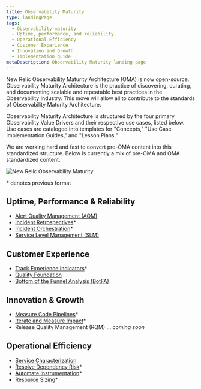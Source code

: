 ```yaml
---
title: Observability Maturity
type: landingPage
tags:
  - Observability maturity
  - Uptime, performance, and reliability
  - Operational Efficiency
  - Customer Experience
  - Innovation and Growth
  - Implementation guide
metaDescription: Observability Maturity landing page
---
```


<LandingPageHero>

 <HeroContent>
   New Relic Observability Maturity Architecture (OMA) is now open-source. Observability Maturity Architecture is the practice of discovering, curating, and documenting scalable and repeatable best practices in the Observability Industry. This move will allow all to contribute to the standards of Observability Maturity Architecture.

   Observability Maturity Architecture is structured by the four primary Observability Value Drivers and their respective use cases, listed below. Use cases are cataloged into templates for "Concepts," "Use Case Implementation Guides," and "Lesson Plans."

   We are working hard and fast to convert pre-OMA content into this standardized structure. Below is currently a mix of pre-OMA and OMA standardized content.
   </HeroContent>

 ![New Relic Observability Maturity](./images/oma-v-drivers.png "New Relic Observability Maturity")
</LandingPageHero>

\* denotes previous format

## Uptime, Performance & Reliability

- [Alert Quality Management (AQM)](/docs/new-relic-solutions/observability-maturity/uptime-performance-reliability/aqm-implementation-guide/)
- [Incident Retrospectives](/docs/new-relic-solutions/new-relic-solutions/measure-devops-success/incident-learning-retrospectives/)\*
- [Incident Orchestration](/docs/new-relic-solutions/new-relic-solutions/measure-devops-success/incident-orchestration-align-teams-tools-processes/)\*
- [Service Level Management (SLM)](/docs/new-relic-solutions/observability-maturity/uptime-performance-reliability/slm-implementation-guide/)

## Customer Experience

- [Track Experience Indicators](/docs/new-relic-solutions/new-relic-solutions/measure-devops-success/customer-experience-improvement-track-experience-indicators/)\*
- [Quality Foundation](/docs/new-relic-solutions/observability-maturity/customer-experience/quality-foundation-implementation-guide)
- [Bottom of the Funnel Analysis (BotFA)](/docs/new-relic-solutions/observability-maturity/customer-experience/bofta-implementation-guide)

## Innovation & Growth

- [Measure Code Pipelines](/docs/new-relic-solutions/new-relic-solutions/measure-devops-success/measure-code-pipelines/)\*
- [Iterate and Measure Impact](/docs/new-relic-solutions/new-relic-solutions/measure-devops-success/iterate-measure-impact-track-metrics-after-deployments/)\*
- Release Quality Management (RQM) ... _coming soon_

## Operational Efficiency

- [Service Characterization](/docs/new-relic-solutions/observability-maturity/operational-efficiency/sc-implementation-guide/)
- [Resolve Dependency Risk](/docs/new-relic-solutions/new-relic-solutions/measure-devops-success/resolve-dependency-risk-identify-analyze-potential-issues/)\*
- [Automate Instrumentation](docs/new-relic-solutions/new-relic-solutions/measure-devops-success/automate-instrumentation/)\*
- [Resource Sizing](/docs/new-relic-solutions/new-relic-solutions/measure-devops-success/infrastructure-resource-sizing-analyze-operation-metrics/)\*
